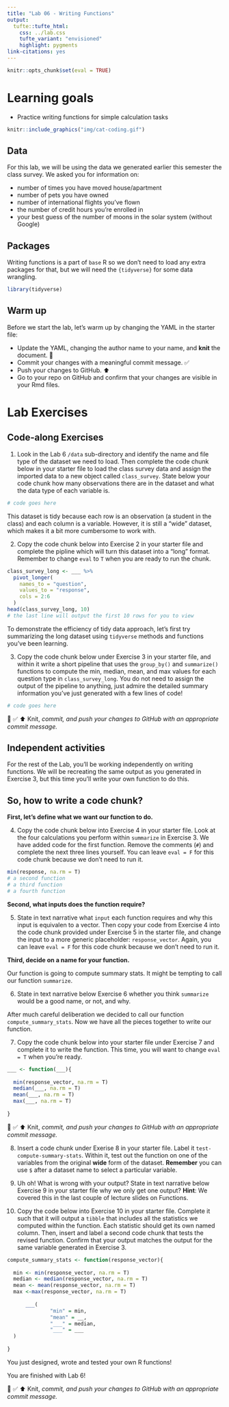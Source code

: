 ```yaml
---
title: "Lab 06 - Writing Functions"
output: 
  tufte::tufte_html:
    css: ../lab.css
    tufte_variant: "envisioned"
    highlight: pygments
link-citations: yes
---
```


```r
knitr::opts_chunk$set(eval = TRUE)
```

# Learning goals

-   Practice writing functions for simple calculation tasks

```r
knitr::include_graphics("img/cat-coding.gif")
```

## Data

For this lab, we will be using the data we generated earlier this semester the class survey.
We asked you for information on:

-   number of times you have moved house/apartment
-   number of pets you have owned
-   number of international flights you've flown
-   the number of credit hours you're enrolled in
-   your best guess of the number of moons in the solar system (without Google)

## Packages

Writing functions is a part of `base` R so we don't need to load any extra packages for that, but we will need the `{tidyverse}` for some data wrangling.

```r
library(tidyverse)
```

## Warm up

Before we start the lab, let's warm up by changing the YAML in the starter file:

-   Update the YAML, changing the author name to your name, and **knit** the document. 🧶
-   Commit your changes with a meaningful commit message. ✅
-   Push your changes to GitHub.️ ⬆️
-   Go to your repo on GitHub and confirm that your changes are visible in your Rmd files.

# Lab Exercises

## Code-along Exercises

1.  Look in the Lab 6 `/data` sub-directory and identify the name and file type of the dataset we need to load. Then complete the code chunk below in your starter file to load the class survey data and assign the imported data to a new object called `class_survey`. State below your code chunk how many observations there are in the dataset and what the data type of each variable is.

```r
# code goes here
```

This dataset is tidy because each row is an observation (a student in the class) and each column is a variable.
However, it is still a "wide" dataset, which makes it a bit more cumbersome to work with.

2.  Copy the code chunk below into Exercise 2 in your starter file and complete the pipline which will turn this dataset into a "long" format. Remember to change `eval` to `T` when you are ready to run the chunk.

```r
class_survey_long <- ___ %>% 
  pivot_longer(
    names_to = "question",
    values_to = "response",
    cols = 2:6
  )
head(class_survey_long, 10) 
# the last line will output the first 10 rows for you to view
```

To demonstrate the efficiency of tidy data approach, let's first try summarizing the long dataset using `tidyverse` methods and functions you've been learning.

3.  Copy the code chunk below under Exercise 3 in your starter file, and within it write a short pipeline that uses the `group_by()` and `summarize()` functions to compute the min, median, mean, and max values for each question type in `class_survey_long`. You do not need to assign the output of the pipeline to anything, just admire the detailed summary information you've just generated with a few lines of code!

```r
# code goes here
```

🧶 ✅ ⬆️ Knit, *commit, and push your changes to GitHub with an appropriate commit message.*

## Independent activities

For the rest of the Lab, you'll be working independently on writing functions.
We will be recreating the same output as you generated in Exercise 3, but this time you'll write your own function to do this.

## So, how to write a code chunk?

**First, let's define what we want our function to do.**

4.  Copy the code chunk below into Exercise 4 in your starter file. Look at the four calculations you perform within `summarize` in Exercise 3. We have added code for the first function. Remove the comments (`#`) and complete the next three lines yourself. You can leave `eval = F` for this code chunk because we don't need to run it.

```r
min(response, na.rm = T)
# a second function
# a third function
# a fourth function
```

**Second, what inputs does the function require?**

5.  State in text narrative what `input` each function requires and why this input is equivalen to a vector. Then copy your code from Exercise 4 into the code chunk provided under Exercise 5 in the starter file, and change the input to a more generic placeholder: `response_vector`. Again, you can leave `eval = F` for this code chunk because we don't need to run it.

**Third, decide on a name for your function.**

Our function is going to compute summary stats.
It might be tempting to call our function `summarize`.

6.  State in text narrative below Exercise 6 whether you think `summarize` would be a good name, or not, and why.

After much careful deliberation we decided to call our function `compute_summary_stats`.
Now we have all the pieces together to write our function.

7.  Copy the code chunk below into your starter file under Exercise 7 and complete it to write the function. This time, you will want to change `eval = T` when you're ready.

```r
___ <- function(___){
  
  min(response_vector, na.rm = T)
  median(___, na.rm = T)
  mean(___, na.rm = T)
  max(___, na.rm = T)
  
}
```

🧶 ✅ ⬆️ Knit, *commit, and push your changes to GitHub with an appropriate commit message.*

8.  Insert a code chunk under Exerise 8 in your starter file.
    Label it `test-compute-summary-stats`.
    Within it, test out the function on one of the variables from the original **wide** form of the dataset.
    **Remember** you can use `$` after a dataset name to select a particular variable.

9.  Uh oh!
    What is wrong with your output?
    State in text narrative below Exercise 9 in your starter file why we only get one output?
    **Hint**: We covered this in the last couple of lecture slides on Functions.

10. Copy the code below into Exercise 10 in your starter file.
    Complete it such that it will output a `tibble` that includes all the statistics we computed within the function.
    Each statistic should get its own named column.
    Then, insert and label a second code chunk that tests the revised function.
    Confirm that your output matches the output for the same variable generated in Exercise 3.

```r
compute_summary_stats <- function(response_vector){
  
  min <- min(response_vector, na.rm = T)
  median <- median(response_vector, na.rm = T)
  mean <- mean(response_vector, na.rm = T)
  max <-max(response_vector, na.rm = T)
  
      ___(
              "min" = min,
              "mean" = __,
              "___" = median,
              "___" = ___
  )
  
}
```

You just designed, wrote and tested your own R functions!

You are finished with Lab 6!

🧶 ✅ ⬆️ Knit, *commit, and push your changes to GitHub with an appropriate commit message.*
